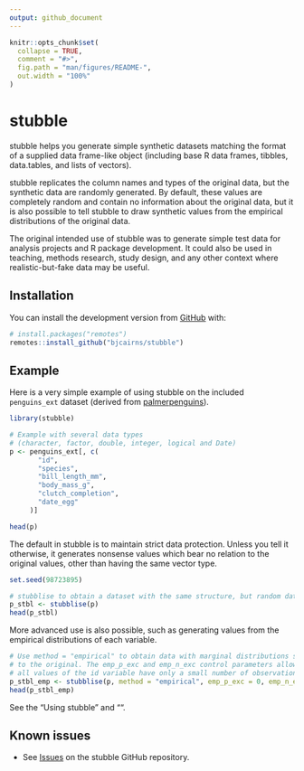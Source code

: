 ```yaml
---
output: github_document
---
```


<!-- README.md is generated from README.Rmd. Please edit that file -->

```r
knitr::opts_chunk$set(
  collapse = TRUE,
  comment = "#>",
  fig.path = "man/figures/README-",
  out.width = "100%"
)
```

# stubble

<!-- badges: start -->
<!-- badges: end -->

stubble helps you generate simple synthetic datasets matching the format of a supplied data frame-like object (including base R data frames, tibbles, data.tables, and lists of vectors). 

stubble replicates the column names and types of the original data, but the synthetic data are randomly generated. By default, these values are completely random and contain no information about the original data, but it is also possible to tell stubble to draw synthetic values from the empirical distributions of the original data. 

The original intended use of stubble was to generate simple test data for analysis projects and R package development. It could also be used in teaching, methods research, study design, and any other context where realistic-but-fake data may be useful.

## Installation

You can install the development version from [GitHub](https://github.com/) with:

``` r
# install.packages("remotes")
remotes::install_github("bjcairns/stubble")
```
## Example

Here is a very simple example of using stubble on the included `penguins_ext` dataset (derived from [palmerpenguins](https://github.com/allisonhorst/palmerpenguins)). 

```r
library(stubble)

# Example with several data types 
# (character, factor, double, integer, logical and Date)
p <- penguins_ext[, c(
       "id", 
       "species", 
       "bill_length_mm", 
       "body_mass_g", 
       "clutch_completion", 
       "date_egg"
     )]

head(p)
```

The default in stubble is to maintain strict data protection. Unless you tell it otherwise, it generates nonsense values which bear no relation to the original values, other than having the same vector type.

``` r
set.seed(98723895)
```

```r

# stubblise to obtain a dataset with the same structure, but random data
p_stbl <- stubblise(p)
head(p_stbl)
```

More advanced use is also possible, such as generating values from the empirical distributions of each variable.

```r

# Use method = "empirical" to obtain data with marginal distributions similar 
# to the original. The emp_p_exc and emp_n_exc control parameters allow that 
# all values of the id variable have only a small number of observations.
p_stbl_emp <- stubblise(p, method = "empirical", emp_p_exc = 0, emp_n_exc = 0)
head(p_stbl_emp)
```

See the "Using stubble" and "".

## Known issues

* See [Issues](https://github.com/bjcairns/stubble/issues) on the stubble GitHub repository.
